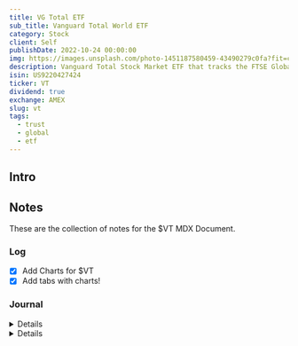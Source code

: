 ```yaml
---
title: VG Total ETF
sub_title: Vanguard Total World ETF
category: Stock
client: Self
publishDate: 2022-10-24 00:00:00
img: https://images.unsplash.com/photo-1451187580459-43490279c0fa?fit=crop&w=1400&h=700&q=75
description: Vanguard Total Stock Market ETF that tracks the FTSE Global All Cap Index, investing in foreign and U.S stocks.
isin: US9220427424
ticker: VT
dividend: true
exchange: AMEX
slug: vt
tags:
  - trust
  - global
  - etf
---
```




<MDXLayer title={frontmatter.title} description={frontmatter.description}>
<Widget img={frontmatter.img} skeleton={false}>

<MDXHero content={frontmatter} />

<MDXJS>
<TradingView data={`${frontmatter.exchange}:${frontmatter.ticker}`} />
</MDXJS>

<MDXJS>


## Intro


## Notes

These are the collection of notes for the $VT MDX Document.

### Log

- [X] Add Charts for $VT
- [X] Add tabs with charts!

### Journal

<Details data="J2">

#### J2
##### 2023-07-12

Going to remove the tabs for now.

</Details>

<Details data="J1">

#### J1
##### 2023-04-14

Testing the charts for $VT

</Details>

</MDXJS>
</Widget>
</MDXLayer>